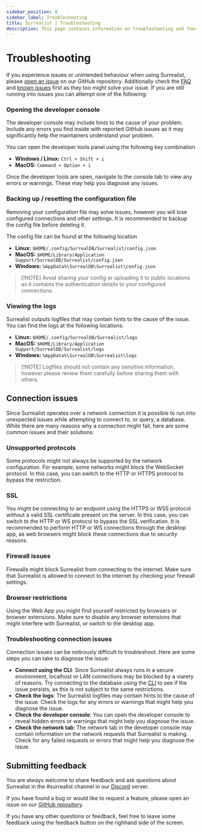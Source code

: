 ```yaml
---
sidebar_position: 8
sidebar_label: Troubleshooting
title: Surrealist | Troubleshooting 
description: This page contains information on troubleshooting and feedback for Surrealist.
---
```


# Troubleshooting

If you experience issues or unintended behaviour when using Surrealist, please [open an issue](https://github.com/surrealdb/surrealist/issues/new/choose) on our GitHub repository.
Additionally check the [FAQ](/docs/surrealist/faqs/info) and [known issues](/docs/surrealist/faqs/known-issues) first as they too might solve your issue.
If you are still running into issues you can attempt one of the following:

### Opening the developer console

The developer console may include hints to the cause of your problem. Include any errors you find inside with reported GitHub issues as it may significantly help the maintainers understand your problem.

You can open the developer tools panel using the following key combination

- **Windows / Linux:** `Ctrl + Shift + i`
- **MacOS:** `Command + Option + i`

Once the developer tools are open, navigate to the console tab to view any errors or warnings. These may help you diagnose any issues.

### Backing up / resetting the configuration file

Removing your configuration file may solve issues, however you will lose configured connections and other settings. It is recommended to backup the config file before deleting it.

The config file can be found at the following location

- **Linux:** `$HOME/.config/SurrealDB/Surrealist/config.json`
- **MacOS:** `$HOME/Library/Application Support/SurrealDB/Surrealist/config.json`
- **Windows:** `%AppData%\SurrealDB\Surrealist\config.json`

> \[!NOTE]
> Avoid sharing your config or uploading it to public locations as it contains the authentication details to your configured connections.

### Viewing the logs

Surrealist outputs logfiles that may contain hints to the cause of the issue. You can find the logs at the following locations:

- **Linux:** `$HOME/.config/SurrealDB/Surrealist/logs`
- **MacOS:** `$HOME/Library/Application Support/SurrealDB/Surrealist/logs`
- **Windows:** `%AppData%\SurrealDB\Surrealist\logs`

> \[!NOTE]
> Logfiles should not contain any sensitive information, however please review them carefully before sharing them with others.

## Connection issues

Since Surrealist operates over a network connection it is possible to run into unexpected issues while attempting to connect to, or query, a database. While there are many reasons why a connection might fail, here are some common issues and their solutions:

### Unsupported protocols

Some protocols might not always be supported by the network configuration. For example, some networks might block the WebSocket protocol. In this case, you can switch to the HTTP or HTTPS protocol to bypass the restriction.

### SSL

You might be connecting to an endpoint using the HTTPS or WSS protocol without a valid SSL certificate present on the server. In this case, you can switch to the HTTP or WS protocol to bypass the SSL verification.
It is recommended to perform HTTP or WS connections through the desktop app, as web browsers might block these connections due to security reasons.

### Firewall issues

Firewalls might block Surrealist from connecting to the internet. Make sure that Surrealist is allowed to connect to the internet by checking your firewall settings.

### Browser restrictions

Using the Web App you might find yourself restricted by browsers or browser extensions. Make sure to disable any browser extensions that might interfere with Surrealist, or switch to the desktop app.

### Troubleshooting connection issues

Connection issues can be notirously difficult to troubleshoot. Here are some steps you can take to diagnose the issue:

- **Connect using the CLI**: Since Surrealist always runs in a secure environment, localhost or LAN connections may be blocked by a viarety of reasons. Try connecting to the database using the [CLI](/docs/surrealdb/cli) to see if the issue persists, as this is not subject to the same restrictions.
- **Check the logs**: The Surrealist logfiles may contain hints to the cause of the issue. Check the logs for any errors or warnings that might help you diagnose the issue.
- **Check the developer console**: You can open the developer console to reveal hidden errors or warnings that might help you diagnose the issue.
- **Check the network tab**: The network tab in the developer console may contain information on the network requests that Surrealist is making. Check for any failed requests or errors that might help you diagnose the issue.

## Submitting feedback

You are always welcome to share feedback and ask questions about Surrealist in the #surrealist channel in our [Discord](https://discord.gg/surrealdb) server.

If you have found a bug or would like to request a feature, please open an issue on our [GitHub repository](https://github.com/surrealdb/surrealist).

If you have any other questions or feedback, feel free to leave some feedback using the feedback button on the righhand side of the screen.
